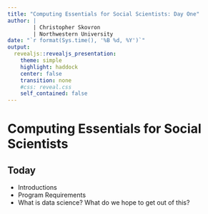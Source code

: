 ```yaml
---
title: "Computing Essentials for Social Scientists: Day One"
author: |
        | Christopher Skovron
        | Northwestern University 
date: "`r format(Sys.time(), '%B %d, %Y')`"
output: 
  revealjs::revealjs_presentation: 
    theme: simple
    highlight: haddock
    center: false
    transition: none
    #css: reveal.css
    self_contained: false
---
```

          
          
# Computing Essentials for Social Scientists


## Today
- Introductions
- Program Requirements
- What is data science? What do we hope to get out of this? 



